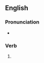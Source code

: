 ==English==

===Pronunciation===
* {{rhymes|en|æpt}}

===Verb===
{{head|en|verb form}}

# {{en-past of|crap}}